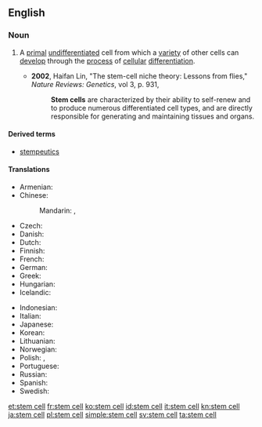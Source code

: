 {{wikipedia}}
==English==

===Noun===
{{en-noun|head=[[stem]] [[cell]]}}

# {{medicine|cytology}} A [[primal]] [[undifferentiated]] cell from which a [[variety]] of other cells can [[develop]] through the [[process]] of [[cellular]] [[differentiation]].
#* '''2002''', Haifan Lin, "The stem-cell niche theory: Lessons from flies," ''Nature Reviews: Genetics'', vol 3, p. 931,
#*: '''Stem cells''' are characterized by their ability to self-renew and to produce numerous differentiated cell types, and are directly responsible for generating and maintaining tissues and organs.

====Derived terms====
* [[stempeutics]]

====Translations====
{{trans-top|primal undifferentiated cell}}
* Armenian: {{t-|hy|ցողունային բջիջ|tr=cʿołunayin bǰiǰ|sc=Armn}}
* Chinese:
*: Mandarin: {{t|cmn|幹細胞|sc=Hani}}, {{t|cmn|干细胞|tr=gànxìbāo|sc=Hani}}
* Czech: {{t-|cs|kmenová buňka|f}}
* Danish: {{t+|da|stamcelle}}
* Dutch: {{t+|nl|stamcel|f}}
* Finnish: {{t-|fi|kantasolu}}
* French: {{t+|fr|cellule souche|f}}
* German: {{t+|de|Stammzelle|f}}
* Greek: {{t+|el|βλαστοκύτταρο|n|tr=vlastokýttaro|sc=Grek}}
* Hungarian: {{t-|hu|őssejt}}
* Icelandic: {{t-|is|stofnfruma|f}}
{{trans-mid}}
* Indonesian: {{t+|id|sel induk}}
* Italian: {{t-|it|cellula staminale|f}}
* Japanese: {{t+|ja|幹細胞|tr=かんさいぼう, kansaibō|sc=Jpan}}
* Korean: {{t-|ko|줄기세포|tr=julgisepo|sc=Kore}}
* Lithuanian: {{t-|lt|kamieninė ląstelė|f}}
* Norwegian: {{t-|no|stamcelle}}
* Polish: {{t-|pl|komórka macierzysta|f}}, {{t-|pl|komórka pnia|f}}
* Portuguese: {{t-|pt|célula-tronco|f}}
* Russian: {{t+|ru|стволовая клетка|f|tr=stvolovája klétka|sc=Cyrl}}
* Spanish: {{t+|es|célula madre|f}}
* Swedish: {{t+|sv|stamcell|c}}
{{trans-bottom}}

[[et:stem cell]]
[[fr:stem cell]]
[[ko:stem cell]]
[[id:stem cell]]
[[it:stem cell]]
[[kn:stem cell]]
[[ja:stem cell]]
[[pl:stem cell]]
[[simple:stem cell]]
[[sv:stem cell]]
[[ta:stem cell]]